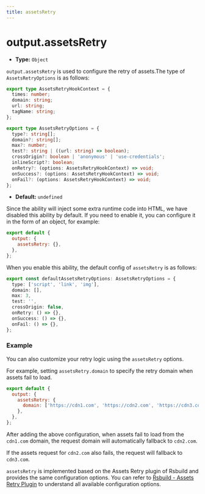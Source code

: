 ```yaml
---
title: assetsRetry
---
```


# output.assetsRetry

- **Type:** `Object`

`output.assetsRetry` is used to configure the retry of assets.The type of `AssetsRetryOptions` is as follows:

```ts
export type AssetsRetryHookContext = {
  times: number;
  domain: string;
  url: string;
  tagName: string;
};

export type AssetsRetryOptions = {
  type?: string[];
  domain?: string[];
  max?: number;
  test?: string | ((url: string) => boolean);
  crossOrigin?: boolean | 'anonymous' | 'use-credentials';
  inlineScript?: boolean;
  onRetry?: (options: AssetsRetryHookContext) => void;
  onSuccess?: (options: AssetsRetryHookContext) => void;
  onFail?: (options: AssetsRetryHookContext) => void;
};
```

- **Default:** `undefined`

Since the ability will inject some extra runtime code into HTML, we have disabled this ability by default. If you need to enable it, you can configure it in the form of an object, for example:

```js
export default {
  output: {
    assetsRetry: {},
  },
};
```

When you enable this ability, the default config of `assetsRetry` is as follows:

```ts
export const defaultAssetsRetryOptions: AssetsRetryOptions = {
  type: ['script', 'link', 'img'],
  domain: [],
  max: 3,
  test: '',
  crossOrigin: false,
  onRetry: () => {},
  onSuccess: () => {},
  onFail: () => {},
};
```

### Example

You can also customize your retry logic using the `assetsRetry` options.

For example, setting `assetsRetry.domain` to specify the retry domain when assets fail to load.

```js
export default {
  output: {
    assetsRetry: {
      domain: ['https://cdn1.com', 'https://cdn2.com', 'https://cdn3.com'],
    },
  },
};
```

After adding the above configuration, when assets fail to load from the `cdn1.com` domain, the request domain will automatically fallback to `cdn2.com`.

If the assets request for `cdn2.com` also fails, the request will fallback to `cdn3.com`.

`assetsRetry` is implemented based on the Assets Retry plugin of Rsbuild and provides the same configuration options. You can refer to [Rsbuild - Assets Retry Plugin](https://rsbuild.dev/plugins/list/plugin-assets-retry#options) to understand all available configuration options.
